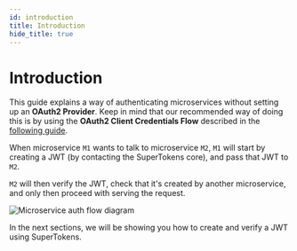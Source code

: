 ```yaml
---
id: introduction
title: Introduction
hide_title: true
---
```


# Introduction

This guide explains a way of authenticating microservices without setting up an **OAuth2 Provider**.
Keep in mind that our recommended way of doing this is by using the **OAuth2 Client Credentials Flow** described in the [following guide](/docs/unified-login/machine-to-machine-authentication).


When microservice `M1` wants to talk to microservice `M2`, `M1` will start by creating a JWT (by contacting the SuperTokens core), and pass that JWT to `M2`.

`M2` will then verify the JWT, check that it's created by another microservice, and only then proceed with serving the request.

<img src="/img/microservice_auth/architecture.png" alt="Microservice auth flow diagram" />

In the next sections, we will be showing you how to create and verify a JWT using SuperTokens.
